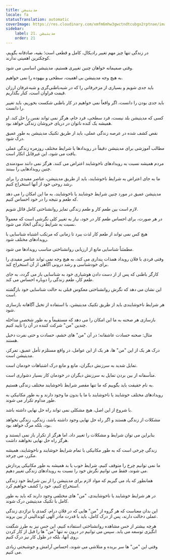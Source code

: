 ```yaml
---
title: مدیتیشن
locale: fa
statusTranslation: automatic
coverImage: https://res.cloudinary.com/xmfm6mhw3gwctndtcubgx2rptnae/image/upload/v1741354419/small_cover_la_gran_rebelion_28716e29d2.webp
sidebar:
    label: 21. مدیتیشن
    order: 21
---
```

در زندگی تنها چیز مهم تغییر رادیکال، کامل و قطعی است؛ بقیه، صادقانه بگویم، کوچکترین اهمیتی ندارند.

وقتی صمیمانه خواهان چنین تغییری هستیم، مدیتیشن اساسی می شود.

به هیچ وجه مدیتیشن بی اهمیت، سطحی و بیهوده را نمی خواهیم.

باید جدی شویم و بسیاری از مزخرفاتی را که در شبه‌باطنی‌گری و شبه‌عرفان ارزان قیمت فراوان است، کنار بگذاریم.

باید جدی بودن را دانست، اگر واقعاً نمی خواهیم در کار باطنی شکست بخوریم، باید تغییر را دانست.

کسی که مدیتیشن بلد نیست، فرد سطحی، فرد خام، هرگز نمی تواند نفس را حل کند. او همیشه یک کنده ناتوان در دریای خروشان زندگی خواهد بود.

نقص کشف شده در عرصه زندگی عملی، باید از طریق تکنیک مدیتیشن به طور عمیق درک شود.

مطالب آموزشی برای مدیتیشن دقیقاً در رویدادها یا شرایط مختلف روزمره زندگی عملی یافت می شود، این غیرقابل انکار است.

مردم همیشه نسبت به رویدادهای ناخوشایند اعتراض می کنند، هرگز نمی دانند سودمندی چنین رویدادهایی را ببینند.

ما به جای اعتراض به شرایط ناخوشایند، باید از طریق مدیتیشن، عناصر مفیدی را برای رشد روحی خود از آنها استخراج کنیم.

مدیتیشن عمیق در مورد چنین شرایط خوشایند یا ناخوشایند، به ما این امکان را می دهد که طعم و نتیجه را در خود احساس کنیم.

لازم است بین طعم کار و طعم زندگی تمایز روانشناختی کامل قائل شویم.

در هر صورت، برای احساس طعم کار در خود، نیاز به تغییر کلی نگرشی است که معمولاً نسبت به شرایط زندگی اتخاذ می شود.

هیچ کس نمی تواند از طعم کار لذت ببرد تا زمانی که مرتکب اشتباه شناسایی با رویدادهای مختلف شود.

مطمئناً شناسایی مانع از ارزیابی روانشناختی مناسب رویدادها می شود.

وقتی فردی با فلان رویداد همذات پنداری می کند، به هیچ وجه نمی تواند عناصر مفیدی را برای خودشناسی و رشد درونی آگاهی از آن استخراج کند.

کارگر باطنی که پس از از دست دادن هوشیاری خود به شناسایی باز می گردد، به جای طعم کار، طعم زندگی را دوباره احساس می کند.

این نشان می دهد که نگرش روانشناختی معکوس قبلی به حالت شناسایی خود بازگشته است.

هر شرایط ناخوشایندی باید از طریق تکنیک مدیتیشن، با استفاده از تخیل آگاهانه بازسازی شود.

بازسازی هر صحنه به ما این امکان را می دهد که مستقیماً و به طور شخصی مداخله چندین "من" شرکت کننده در آن را تأیید کنیم.

مثال: صحنه حسادت عاشقانه؛ در آن "من" های خشم، حسادت و حتی نفرت دخیل هستند.

درک هر یک از این "من" ها، هر یک از این عوامل، در واقع مستلزم تأمل عمیق، تمرکز، مدیتیشن است.

تمایل شدید به سرزنش دیگران، مانع و مانع درک اشتباهات خودمان است.

متأسفانه از بین بردن تمایل به سرزنش دیگران در خودمان کار بسیار دشواری است.

به نام حقیقت باید بگوییم که ما تنها مقصر شرایط ناخوشایند مختلف زندگی هستیم.

رویدادهای مختلف خوشایند یا ناخوشایند با ما یا بدون ما وجود دارند و به طور مکانیکی به طور مداوم تکرار می شوند.

با شروع از این اصل، هیچ مشکلی نمی تواند راه حل نهایی داشته باشد.

مشکلات از زندگی هستند و اگر راه حل نهایی وجود داشته باشد، زندگی، زندگی نخواهد بود، بلکه مرگ خواهد بود.

بنابراین می توان شرایط و مشکلات را تغییر داد، اما هرگز از تکرار باز نمی ایستند و هرگز راه حل نهایی نخواهند داشت.

زندگی چرخی است که به طور مکانیکی با تمام شرایط خوشایند و ناخوشایند، همیشه مکرر، می چرخد.

ما نمی توانیم چرخ را متوقف کنیم، شرایط خوب یا بد همیشه به طور مکانیکی پردازش می شوند، فقط می توانیم نگرش خود را نسبت به رویدادهای زندگی تغییر دهیم.

همانطور که یاد می گیریم که مواد لازم برای مدیتیشن را از بین شرایط خود زندگی استخراج کنیم، خود را کشف خواهیم کرد.

در هر شرایط خوشایند یا ناخوشایندی، "من" های مختلفی وجود دارند که باید به طور کامل با تکنیک مدیتیشن درک شوند.

این بدان معناست که هر گروه از "من" هایی که در فلان درام، کمدی یا تراژدی زندگی عملی دخالت دارند، پس از درک کامل، باید با قدرت مادر الهی کوندالینی از بین بروند.

هرچه بیشتر از حس مشاهده روانشناختی استفاده کنیم، این حس نیز به طرز شگفت انگیزی توسعه می یابد. سپس می توانیم در درون نه تنها "من" ها را قبل از کار کردن روی آنها، بلکه در طول کار نیز درک کنیم.

وقتی این "من" ها سر بریده و متلاشی می شوند، احساس آرامش و خوشبختی زیادی می کنیم.


